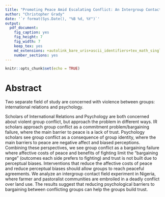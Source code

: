 ```yaml
---
title: "Promoting Peace Amid Escalating Conflict: An Intergroup Contact Field Experiment in Nigeria - Abstract"
author: "Christopher Grady"
date: '`r format(Sys.Date(), "%B %d, %Y")`'
output:
  pdf_document:
    fig_caption: yes
    fig_height: 7
    fig_width: 7
    keep_tex: yes
    md_extensions: +autolink_bare_uris+ascii_identifiers+tex_math_single_backslash
    number_sections: yes
---
```


```r
knitr::opts_chunk$set(echo = TRUE)
```

<!--
Thinking about trust needed to overcome commitment problem.  But what does each group need to trust?

What each group must trust is that the other side will punish its own people if they break the agreement.  Before the between-group intergroup bargaining problem can be solved, pastoralists have to believe that farmers will keep each other in line and vice versa.  Otherwise bargaining is still sabotaged by a commitment problem.  

If this is right, then a key take-away for contact theory people is that contact must to provide opportunities for each side to sanction their own group.  Ingroup sanctioning is a costly signal, whereas everything else might be construed as cheap talk.  Group A needs to believe that Group B has solved the within-group collective action problem.

Why not doing ingroup policing before?  Groups need to see that cooperation is in their group-interest before punishing ingroup members for not cooperating.  Groups in conflict have limited opportunities to interact.

CRITICAL CITE: Alexander and Christia 2011 - Context Modularity of Human Altruism: cooperation possible when groups are integrated but not segregated because sanctions only succeed in integrated places.  Similar in Robinson 2017 in BJPS.

Still stuff about psych barriers to updating attitudes.  Also add dehumanization as a cost of peace: have to give up view that outgroup is subhuman.  People not motivated to change attitudes.

**********
Ekrem: 

Both conflicting and overlapping interests => bargaining failure => active conflict => low trust => low levels of contact => prejudice => lower trust etc.  The cultural stuff prevents the sides from generating what is needed for rebuilding trust = contact, that is, ability to interact.

Given ability to interact, if building trust is beneficial for the sides to get out of the Pareto inferior outcome (that is, makes Pareto optimal outcome an equilibrium, which it does), then the sides will use the opportunity to send credible signals.



***********

What each group must trust is that the other side will punish its own people if they break the agreement.  Before the group-level intergroup bargaining problem can be solved, pastoralists have to believe that farmers will keep each other in line and vice versa.  Otherwise bargaining is still sabotaged by a commitment problem.  If this is right, then a key take-away for contact theory people is that contact must to provide opportunities for each side to sanction their own group.  Ingroup sanctioning is a costly signal, whereas everything else might be construed as cheap talk.  Group A needs to believe that Group B has solved the within-group collective action problem.

Consistent with Allport about information that shows other group is similar to my group: I might think my group will sanction me for defecting, but the other group will not.  Information (seeing the other group punish its own) shows me that the other group is like my group.


Two levels of problem:

Level 1: bargaining between farmers and pastoralists.  Level 2: collective action problem of individual farmers/pastoralists abiding by agreements despite individual-level incentives to defect.

Look at the conflict from a “rationalist” and a “psychological” perspective and try to show how each perspective benefits from the intuitions and models of the other.  In that one I start by thinking about the conflict as a bargaining situation where commitments problems are the primary barrier to peace (a la Fearon or Powell) and perhaps the perceived lack of a bargaining range.  I then consider how psychological/social factors affect bargaining by (1) biasing perceptions of the other group’s behavior in a way that prevents each side from receiving costly signals or accurate beliefs about the other group and (2) adding to the utility of fighting and subtracting from the utility of cooperating.  Then I propose cooperative contact as a means to overcome those issues and try to describe how contact builds trust and reduces utility of fighting relative to cooperating.  It’s not a formal theory paper (I am not qualified to write a formal theory paper), but I try to use the ideas and models that come out of formal theory in a paper meant for a poli psych audience.

The thing that’s been missing from the paper I just described is a discussion of and solution to the collective action problem within farmer and pastoralist groups.  As you said, both groups’ knowledge that a pareto-optimal solution exists does not guarantee the pareto-optimal solution is reached.  In this case, I think a key factor is that these groups are heterogeneous.  What each group must trust is that the other side will punish its own people if they break the agreement.  Before the group-level intergroup bargaining problem can be solved, pastoralists have to believe that farmers will keep each other in line and vice versa.  Otherwise bargaining is still sabotaged by a commitment problem.

-->

<!--Groups, in theory, should bargain to avoid violent conflict.  But we see many groups in conflict.  Why?  Psych phenomena cause information and commitment problems that prevent bargaining.  Psych phenomena change payoffs,  bias perceptions of outgroup.

Groups fight because they don't like each other.
When groups don't like each other, they suffer bargaining failures.
Making groups like each other reduces the likelihood of bargaining failures.
Less bargaining failures == more likely to get peace.
Intergroup contact can make groups like each other.

VS

groups competing for resources will hate each other, no matter what.
Competition for resources generates the negative intergroup attitudes.
Therefore competition for resources will always cause conflict.
Intergrop contact will do nothing because it doesn't change underlying resource competition.-->

<!--
Pitch:
How can intergroup contact reduce conflict?  Conflict caused by a variety of factors economic, psychological, political, and historical [Green and Seher 2003; Al Ramiah and Hewstone 2013].  Contact usually concerned with prejudice, but need to move beyond prejudice to think about how intergroup contact can resolve and prevent violent conflict [Al Ramiah and Hewstone 2013].  Many conflict scholars characterize intergroup conflict as an instance of intergroup bargaining.  I consider how intergroup contact affects that bargaining game.   -->

<!-- 
Al Ramiah and Hewstone 2013: "Trust can be seen as a psychological means to overcome uncertainty by making benign assumptions about
other people’s behavior (Kollock, 1994), and it can be very broadly defined as a positive bias in the processing of imperfect information (Yamagishi & Yamagishi, 1994)."

-->

# Abstract

Two separate field of study are concerned with violence between groups: international relations and psychology.


Scholars of International Relations and Psychology are both concerned about violent group conflict, but approach the problem in different ways.  IR scholars approach group conflict as a commitment problem/bargaining failure, where the main barrier to peace is a lack of trust.  Psychology scholars see group conflict as a consequence of group identity, where the main barriers to peace are negative affect and biased perceptions.  Combining these perspectives, we see group conflict as a bargaining failure where affective costs of peace and benefits of fighting limit the "bargaining range" (outcomes each side prefers to fighting) and trust is not built due to perceptual biases.  Interventions that reduce the affective costs of peace and reduce perceptual biases should allow groups to reach peaceful agreements.  We analyze an intergroup contact field experiment in Nigeria, where farmer and pastoralist communities are embroiled in a deadly conflict over land use.  The results suggest that reducing psychological barriers to bargaining between conflicting groups can help the groups build trust.


<!--
IR Perspective on conflict and cooperation.
  - bargaining; commitment problem; trust

Psych Perspective on conflict and cooperation: has looked at many factors that contribute to conflict.
  - competition as inevitable consequence of groups (social ID theory, minimal group paradigm)
  - realistic group conflict theory: inevitable as groups fight over resources
  - contact theory: prejudice caused by stereotypes/information (original), anxiety (newer), lack of empathy (newer), perceived threat (newer).  Prejudice could cause conflict.  Need cooperative contact with superordinate goals
  - 


Why psych needs IR
  - IR/Formal Models show us the relevant characteristics of the situation.
  - Key is trust.  Intervention needs to build trust.
  - Other factors, such as affect, empathy, or social distance are important only insofar as they influence trust.
  - ALSO: must have a bargaining range == outcomes each side prefers to fighting.

Why IR needs psych
  - Psych knows a lot about psychological basis for trust.  Things that affect building trust: biased perceptions of behavior.
  - ALSO: non-material costs and benefits that change the bargaining range.
-->


<!--
*******
We would like to thank Nuole Chen, Ekrem Baser, Alice Iannantuoni, Caglayan Baser, Charla Waeiss, Jim Kuklinski, Jake Bowers, and Dave Zhao for their invaluable comments on this work.  We would also like to thank the Mercy Corps Nigeria team and the communities and community members that participated in the study.
-->



<!--
# Thinking

Big framing points:

- Contact theory can be effective at reducing real world conflict.
- Contact increases intergroup trust, which allows groups to bargain even in the absence of external costs of breaking agreements.
-->
<!--
- Contact theory can be effective even if economic incentives opposed and amidst escalating conflict.
- Intergroup contact helps increase trust and help groups overcome bargaining/comittment problems
- Most benefit to direct personal contact, but benefits diffuse to ingroup members with no personal contact.
-->

<!--
https://en.wikipedia.org/wiki/Bargaining_model_of_war

## Title

get the big picture stuff about "peace amidst conflict", get the IR conflict people with the word conflict, get the psych people with the word "intergroup contact", get experimental methods people with "field experiment", get Africanists with "Nigeria".

## Pitch 

- Institutions constrain behavior.
- IR conflict and reducing intergroup conflict with a strong 3rd party.  3rd party (institutions, police, powerful state) holds groups to bargaining agreements, so each group can trust the other.
  - but we cannot police everything, costly. And rural areas are often beyond state control.  Need something that functions like police but doesn't require a 3rd party walking around and punishing everyone.
- Intergroup trust can function as an institution that allows bargaining because the each group _trusts_ that the other will fulfill their end of the agreement.
  - Contracts & law are ways we can trust people without knowing them.  Large costs to defecting on our agreements help everyone trust that agreements will be kept.
  - But small groups do not necessarily need legal contracts and formal laws.  Ellen Ostrom.
- Intergroup contact can increase intergroup trust (not generalized trust, specific intergroup trust).
  - maybe by giving the opportunity for costly signals of trust.  Like ingroup policing.
- Intergroup contact could also reduce conflict by reducing perceptions of threat or expanding "ingroup" to include the other group.
    - No evidence that the intergroup contact program reduced threat perceptions.
    - Very limited evidence that intergroup cohesion increased; does not look like the two groups started to think of eachother as "ingroup"
- My mechanism: intergroup contact works to reduce intergroup violence and prejudice by creating intergroup trust.  Intergroup trust functions as a social institution that allows bargaining.  Groups can bargain because they trust that the other group's behavior is constrained.

- **Issues**:I don't have an actual measure of violent conflict.  I do not measure things directly related to bargaining process/comittment problem and can only theoretically discuss how intergroup contact relates to comittment problem.


# Old

But want to keep this old stuff.

## Pitch 1

- Testing intergroup contact in a violent environment.  Intergroup contact often used in violent places, but not tested in contexts of violence.  Reasons to believe violent contexts would reduce effect of contact.  Have this context where groups are violent and doing intergroup contact intervention between them.  Psych theories would expect it to work, but some psych evidence and rationalist theories of violent conflict would not.  Results show that the program is effective -- intervention increased contact, trust, and perceptions of safety/security.  These results suggest that intergroup contact can reduce prejudice and conflict, even in violent contexts.

- **Major Issue**: Rather unexciting theoretically.  Just another citation in a contact theory meta-analysis.  Too similar to Scacco & Warren 2018.  Brands me as rather atheoretical field experimenter type.  But is super clear.


## Pitch 2

- Bridging rationalist theories with psychological theories. Rationalist theories of intergroup violence say intergroup violence is a comittment problem -- groups need something that allows them to credibly commit to a bargaining agreement, and can do that through a strong neutral third party.  Psychological theories say intergroup violence is an emotional/attitudinal problem -- can solve by reducing prejudice/dehumanization and increasing trust, which can be done through intergroup contact.  Have this context where groups are violent and am doing intergroup contact intervention between them.  Rationalist theories would predict this intervention would not affect the conflict or prejudice because does not change strategic situation or enforce bargaining agreements.  Psychological theories would predict this intervention would reduce conflict and prejudice by redefining the outgroup, reducing threat perceptions, and increasing empathy towards the outgroup.  Results show that program is effective -- intervention increased contact, trust, and perceptions of safety/security.  These results suggest that intergroup contact can promote peace between groups in conflict.  Intergroup contact can help solve the commitment problem of intergroup conflict by increasing trust that the other group will abide by its agreements and increasing the psychological costs of conflict (reducing dehumanization of outgroup -- i used to get satisfaction out of killing your group and now I feel very bad about it).  Bridging psychological and rationalist theories can help us more effectively bring peace to violent contexts.

- **Issues**: This isn't quite what I want to say.  I want to connect things more to "institutions constrain behavior" not just "Rationalism/IR says need institutions to restrain conflict."  Also, I don't have an actual measure of violent conflict.  I do not measure things directly related to bargaining process/comittment problem and can only theoretically discuss how intergroup contact relates to comittment problem.  Is slightly more work?

### Pitch 2 Abstract

Can intergroup contact contribute to peace between groups involved in violent conflict?  Do these effects diffuse to ingroup members with no direct intergroup contact?  A psychological explanation for conflict says intergroup violence is an emotional/attitudinal problem that can be ameliorated by intergroup contact that increases trust between groups.  But a common rationalist explanation for conflict says intergroup violence is a commitment problem that can only be ameliorated by outside factors that hold the conflicting groups to their commitments.  This rationalist explanation would predict that intergroup contact will not affect intergroup conflict or trust because it does not change either group's strategic incentives or enforce bargaining agreements.  However, we reformulate the committment problem as a trust problem and hypothesize that increasing intergroup trust can help solve comittment problems.  We test the ability of intergroup contact to promote peace between violently conflicting groups with a field experiment in Nigeria, where farmer and pastoralist communities are embroiled in a deadly conflict over land use.  We find that the program increases intergroup trust and perceptions of physical security, even for community members not directly involved in the intervention.  These results suggest that intergroup contact can promote peace between groups in conflict by increasing trust that the other group will abide by its agreements.  Bridging psychological and rationalist theories can help us more effectively bring peace to violent contexts.

## Pitch 3 old abstract

Can intergroup contact contribute to peace between groups involved in violent conflict?  Do these effects diffuse to ingroup members with no direct intergroup contact?  A psychological explanation for conflict says intergroup violence is an emotional/attitudinal problem that can be ameliorated by intergroup contact that increases trust between groups.  But a common rationalist explanation for conflict formulates intergroup violence is a prisoner's dilemma that can only be ameliorated by outside factors that hold the conflicting groups to their commitments.  This rationalist explanation would predict that intergroup contact will not affect intergroup conflict or trust because it does not change either group's strategic incentives or enforce bargaining agreements.  However, we reformulate the committment problem as a trust problem and hypothesize that increasing intergroup trust can help solve comittment problems.  We test the ability of intergroup contact to promote peace between violently conflicting groups with a field experiment in Nigeria, where farmer and pastoralist communities are embroiled in a deadly conflict over land use.  We find that the program increases intergroup trust and perceptions of physical security, even for community members not directly involved in the intervention.  These results suggest that intergroup contact can promote peace between groups in conflict by increasing trust that the other group will abide by its agreements.  Bridging psychological and rationalist theories can help us more effectively bring peace to violent contexts.

## Abstract 3

Intergroup conflict is responsible for many of the worst displays of human nature.  In this paper we test the ability of intergroup contact to contribute to peace between groups involved in violent conflict.  Intergroup conflict is often characterized as a bargaining failure.  Both groups would benefit from compromise, but negotiations break down and conflict ensues because neither group trusts the other to abide by their agreements.  The proposed solutions are coercive institutions that prevent groups from defecting on bargained agreements.  However, coercive power cannot reach many group conflicts.  We propose intergroup contact as an alternative to coercive institutions.  Coercive institutions substitute for intergroup trust, but intergroup contact can foster intergroup trust directly by creating situations in which groups can signal their trustworthiness.  Intergroup trust allows groups to bargain even in the absence of coercive institutions.  We test the ability of intergroup contact to promote peace between violently conflicting groups with a field experiment in Nigeria, where farmer and pastoralist communities are embroiled in a deadly conflict over land use.  We find that the program increases intergroup trust and physical security.  We do not find evidence for alternative mechanisms through which intergroup contact could reduce violence, such as reducing outgroup threat or expanding the conception of ingroup to include the former outgroup.  These results suggest that intergroup trust via intergroup contact can serve as social institution that solves commitment problems and promotes peace between groups in conflict. <!--Chris: maybe remove "serve as a social institutions that solves commitment problems" -->

<!--
## Abstract 4

Intergroup conflict is responsible for many of the worst displays of human nature.  In this paper we test the ability of an intergroup contact-based peacebuilding program to contribute to peace between groups involved in violent conflict.  Intergroup conflict .  However, international intervention is not always effective at reducing intergroup conflicts.  We propose psychological reconciliation through intergroup contact as an alternative to large-scale international intervention.  Groups in conflict often share mutual distrust, which make peace impossible unlikely by sabotaging intergroup bargaining.  Outside intervention often serve as substitutes for intergroup trust, but psychological reconciliation could improve intergroup trust directly.  Improved intergroup trust should allow the conflicting groups to settle disputes even in the absence of outside intervention.  We test the ability of psychological reconciliation programs to promote peace between violently conflicting groups with a field experiment in Nigeria, where farmer and pastoralist communities are embroiled in a deadly conflict over land use.  We find that the programs increase intergroup trust and perceptions of physical security of group members.  These results suggest that psychological reconciliation can promote peace between groups in conflict.-->


<!--intergroup contact can promote peace between groups in conflict by increasing trust that the other group will abide by its agreements.-->

<!--Abstract 5

In this paper we test the ability of intergroup contact-based interventions to contribute to peace between groups involved in violent conflict.  Intergroup conflict occurs when groups cannot negotiate to resolve disagreements.  Negotiation requires trust that the other side will abide by its agreements, but groups in conflict share mutual distrust, which sabotages negotiations.  Interventions based on intergroup contact can help groups build intergroup trust by giving each group the opportunity to update perceptions of the other side.  Improved intergroup trust should allow the conflicting groups to settle disagreements and establish or maintain peaceful relations.  We test the ability of contact-based interventions to promote peace between violently conflicting groups with a field experiment in Nigeria, where farmer and pastoralist communities are embroiled in a deadly conflict over land use.  We evaluate the program with surveys, behavioral observation, and a behavioral game.  We find that the program increases intergroup contact, intergroup trust, and perceptions of physical security of group members.  These results suggest that building trust between conflicting groups is possible, and that structured intergroup contact is a promising method to do so.
-->

<!--Abstract 6
Group conflict should be avoidable through intergroup bargaining, yet group conflict is commonplace throughout the world.  We argue that psychological phenomena account for many bargaining failures by inducing barriers to bargaining through two psychological processes.  First, psychological phenomena prevent groups from developing intergroup trust by biasing interpretations of the behavior of the other side.  Second, psychological phenomena add costs to compromise because group members derive self-esteem from feelings of group superiority.  Interventions that abate these psychological barriers to bargaining should allow the groups to avoid violent conflict.  We test the ability of a contact-based intervention to promote peace between conflicting groups with a field experiment in Nigeria, where farmer and pastoralist communities are embroiled in a deadly conflict over land use.  We evaluate the program with surveys, direct observation of behavior, and a behavioral game.  We find that participation in the program increases intergroup contact, intergroup trust, and perceptions of physical security among group members; many of the program's effects also diffuse to group members who did not directly participate in the program but who lived alongside participants.  These results suggest that reducing barriers to bargaining between conflicting groups is possible, and that structured intergroup contact is a promising method to do so.
-->










<!--
*******

## Thinking from Alice Presentation

chris: In intro, need ot talk about hustory of conflict reduction, contact theory.  

Intro

Conflict Reduction

Conflict reduction: want to reduce/resolve conflict with institutions/other things.  Once conflict starts, peacekeeping, police, etc... but that is expensive.  Requires coercion.  Requires outside actors.  Requires strong states, which are not present in many parts of the world with intergroup conflict.  When imposed solutions leave (like peacekeepers, imposed/coercive institutions) the groups go back to fighting.  Need grassroots solution (Ostrom on imposed norms).

- Institutions 
- Intergroup bargaining processes [@fearon; @powell](Smith and Stam 2004)
- Mutually Assured Destruction.
- increased trade relationships
- making resources less scarce

Propose intergroup contact as another potential solution to intergroup conflict.


Contact Theory
Contact theory: used to reduce prejudice, starting with african-americans and caucasians in USA, movign to other groups.  Want to use it to stop conflict.


Theory

Would think ECPN would not work because ECPN does not employ institutions to prevent conflict, intervene through mediation, directly affect the bargaining process or intergroup trade relationships, or change the scarcity of the resources the groups fight over.

Would think ECPN would work because it uses intergroup contact, increased resources.  Intergroup contact could affect trust, which could improve bargaining and trade relationships.

*************

# Other abstracts on topic


# Scacco abstract
Can positive social contact between members of antagonistic groups reduce prejudice and discrimination? Despite extensive research on social contact, observational studies are difficult to interpret because prejudiced people may select out of contact with out-group members. We overcome this problem by conducting an education-based, randomized field experiment—the Urban Youth Vocational Training program (UYVT)—with 849 randomly sampled Christian and Muslim young men in riot-prone Kaduna, Nigeria. After sixteen weeks of positive intergroup social contact, we find no changes in prejudice, but heterogeneous-class subjects discriminate significantly less against out-group members than subjects in homogeneous classes.  We trace this finding to increased discrimination by homogeneous-class subjects compared to non-UYVT study participants, and we highlight potentially negative consequences of in-group social contact. By focusing on skill-building instead of peace messaging, our intervention minimizes reporting bias and offers strong experimental evidence that intergroup social contact can alter behavior in constructive ways, even amid violent conflict.

# Enos abstract
The effect of intergroup contact has long been a question central to social scientists. As
political and technological changes bring increased interstate immigration, understanding
intergroup contact and demographic change is increasingly important to policy and scientifc
debates. Unfortunately, limitations in causal inference with observational data and the
practical inability to experiment on demographic context have constrained scholars' ability to
speak to the effects of intergroup contact. Here I report the results of an experiment testing
the causal effects of prolonged intergroup contact in which Spanish-speaking confederates
were randomly assigned to be inserted, for an extended period, into the daily routines of
unknowing Anglo-whites living in homogeneous communities in the United States, thus
simulating the conditions of demographic change. The result of this controlled experiment
is a signifcant shift toward exclusionary attitudes among treated subjects. However there is
evidence that the initial aversion diminishes over time. This experiment demonstrates that
even very minor demographic change causes strong exclusionary reactions.
-->
